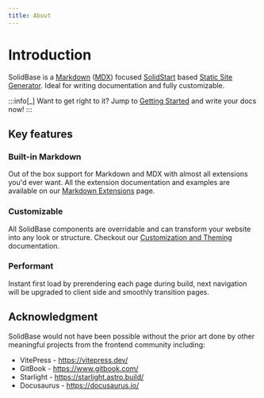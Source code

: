 ```yaml
---
title: About
---
```


# Introduction

SolidBase is a [Markdown](https://www.wikiwand.com/en/articles/Markdown) ([MDX](https://mdxjs.com/)) focused [SolidStart](https://start.solidjs.com/) based [Static Site Generator](https://www.wikiwand.com/en/articles/Static_site_generator).
Ideal for writing documentation and fully customizable.

:::info[_]
Want to get right to it? Jump to [Getting Started](/getting-started) and write your docs now!
:::

## Key features

### Built-in Markdown

Out of the box support for Markdown and MDX with almost all extensions you'd ever want. All the extension documentation and examples are available on our [Markdown Extensions](/md-extentions) page.

### Customizable

All SolidBase components are overridable and can transform your website into any look or structure. Checkout our [Customization and Theming](/customization) documentation.

### Performant

Instant first load by prerendering each page during build, next navigation will be upgraded to client side and smoothly transition pages.

## Acknowledgment

SolidBase would not have been possible without the prior art done by other meaningful projects from the frontend community including:

- VitePress - https://vitepress.dev/
- GitBook - https://www.gitbook.com/
- Starlight - https://starlight.astro.build/
- Docusaurus - https://docusaurus.io/
